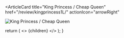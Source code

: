 <ArticleCard
  title="King Princess / Cheap Queen"
  href="/review/kingprincess1L/"
  actionIcon="arrowRight"
>

![King Princess / Cheap Queen](../../images/cd/kingprincess1L.jpg)

</ArticleCard>

  return (
    <>
      {children}
    </>
  );
}